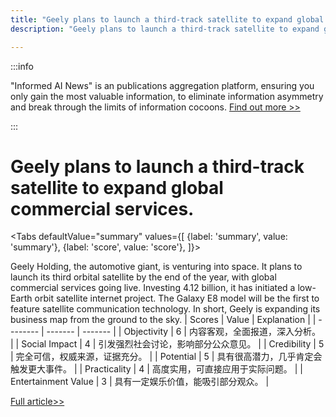 ```yaml
---
title: "Geely plans to launch a third-track satellite to expand global commercial services."
description: "Geely plans to launch a third-track satellite to expand global commercial services."

---
```



:::info

"Informed AI News" is an publications aggregation platform, ensuring you only gain the most valuable information, to eliminate information asymmetry and break through the limits of information cocoons.  [Find out more >>](/)

:::

# Geely plans to launch a third-track satellite to expand global commercial services.


<Tabs
	defaultValue="summary"
	values={[
	{label: 'summary', value: 'summary'},
	{label: 'score', value: 'score'},
]}>
<TabItem value="summary">


Geely Holding, the automotive giant, is venturing into space. It plans to launch its third orbital satellite by the end of the year, with global commercial services going live. Investing 4.12 billion, it has initiated a low-Earth orbit satellite internet project. The Galaxy E8 model will be the first to feature satellite communication technology. In short, Geely is expanding its business map from the ground to the sky.
</TabItem>
<TabItem value="score">
	| Scores     | Value   | Explanation |
	| -------- | ------- | ------- |
	| Objectivity  | 6    | 内容客观，全面报道，深入分析。    |
	| Social Impact | 4     | 引发强烈社会讨论，影响部分公众意见。    |
	| Credibility    | 5    | 完全可信，权威来源，证据充分。    |
	| Potential    | 5    | 具有很高潜力，几乎肯定会触发更大事件。    |
	| Practicality    | 4    | 高度实用，可直接应用于实际问题。    |
	| Entertainment Value    | 3    | 具有一定娱乐价值，能吸引部分观众。    |
</TabItem>
</Tabs>

[Full article>>](https://readhub.cn/topic/8cY77z5nh6K)
